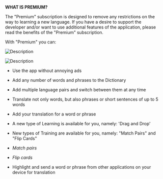 **WHAT IS PREMIUM?**

The "Premium" subscription is designed to remove any restrictions on the way to learning a new language. If you have a desire to support the developer and/or want to use additional features of the application, please read the benefits of the "Premium" subscription.

With "Premium" you can:

![Description](/assets/ad_free.png)

![Description](/assets/match_pairs_training.gif)

- Use the app without annoying ads

- Add any number of words and phrases to the Dictionary

- Add multiple language pairs and switch between them at any time

- Translate not only words, but also phrases or short sentences of up to 5 words

- Add your translation for a word or phrase

- A new type of Learning is available for you, namely: 'Drag and Drop'

- New types of Training are available for you, namely: "Match Pairs" and "Flip Cards"

- _Match pairs_

- _Flip cards_

- Highlight and send a word or phrase from other applications on your device for translation
